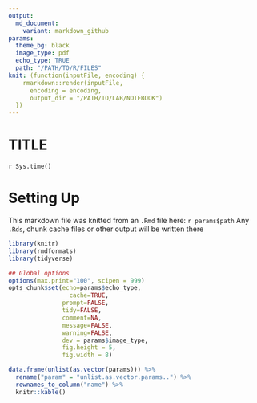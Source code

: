 ```yaml
---
output:
  md_document:
    variant: markdown_github
params:
  theme_bg: black
  image_type: pdf
  echo_type: TRUE
  path: "/PATH/TO/R/FILES"
knit: (function(inputFile, encoding) {
    rmarkdown::render(inputFile, 
      encoding = encoding, 
      output_dir = "/PATH/TO/LAB/NOTEBOOK")
  })
---
```


# TITLE

<TOC>

<date>`r Sys.time()`</date>

# Setting Up

<rmd>This markdown file was knitted from an `.Rmd` file here:
``r params$path``
Any `.Rds`, chunk cache files or other output will be written there</rmd>

```r
library(knitr)
library(rmdformats)
library(tidyverse)  
```

```r
## Global options
options(max.print="100", scipen = 999)
opts_chunk$set(echo=params$echo_type,
	             cache=TRUE,
               prompt=FALSE,
               tidy=FALSE,
               comment=NA,
               message=FALSE,
               warning=FALSE, 
               dev = params$image_type, 
               fig.height = 5, 
               fig.width = 8)

data.frame(unlist(as.vector(params))) %>%
  rename("param" = "unlist.as.vector.params..") %>%
  rownames_to_column("name") %>%
  knitr::kable()
```

